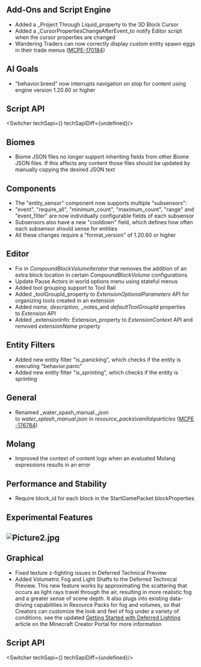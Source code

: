



## Add-Ons and Script Engine

-   Added a _Project Through Liquid_property to the 3D Block Cursor
-   Added a _CursorPropertiesChangeAfterEvent_to notify Editor script when the cursor properties are changed
-   Wandering Traders can now correctly display custom entity spawn eggs in their trade menus ([MCPE-170184](https://bugs.mojang.com/browse/MCPE-170184))

## AI Goals

-   "behavior.breed" now interrupts navigation on stop for content using engine version 1.20.60 or higher


## **Script API**

<Switcher techSapi={<TechSapiStable/>} techSapiDiff={undefined}/>

## Biomes

-   Biome JSON files no longer support inheriting fields from other Biome JSON files. If this affects any content those files should be updated by manually copying the desired JSON text

## Components

-   The "entity\_sensor" component now supports multiple "subsensors":
-   "event", "require\_all", "minimum\_count", "maximum\_count", "range" and "event\_filter" are now individually configurable fields of each subsensor
-   Subsensors also have a new "cooldown" field, which defines how often each subsensor should sense for entities
-   All these changes require a "format\_version" of 1.20.60 or higher

## Editor

-   Fix in _CompoundBlockVolumeIterator_ that removes the addition of an extra block location in certain _CompoundBlockVolume_ configurations
-   Update Pause Actors in world options menu using stateful menus
-   Added tool grouping support to Tool Rail
-   Added _toolGroupId_property to _ExtensionOptionalParameters_ API for organizing tools created in an extension
-   Added _name_, _description_, _notes_and _defaultToolGroupId_ properties to _Extension_ API
-   Added _extensionInfo: Extension_property to _ExtensionContext_ API and removed _extensionName_ property

## Entity Filters

-   Added new entity filter "is\_panicking", which checks if the entity is executing "behavior.panic"
-   Added new entity filter "is\_sprinting", which checks if the entity is sprinting

## General

-   Renamed _water\_spash\_manual.__json_ to _water\_splash\_manual.json_ in _resource\_packs\\vanilla\\particles_ ([MCPE-176784](https://bugs.mojang.com/browse/MCPE-176784))

## Molang

-   Improved the context of content logs when an evaluated Molang expressions results in an error

## Performance and Stability

-   Require block\_id for each block in the StartGamePacket blockProperties




<h2 className="experimental_divider">Experimental Features</h2>




## ![Picture2.jpg](https://feedback.minecraft.net/hc/article_attachments/21755225955725)

## Graphical

-   Fixed texture z-fighting issues in Deferred Technical Preview
-   Added Volumetric Fog and Light Shafts to the Deferred Technical Preview. This new feature works by approximating the scattering that occurs as light rays travel through the air, resulting in more realistic fog and a greater sense of scene depth. It also plugs into existing data-driving capabilities in Resource Packs for fog and volumes, so that Creators can customize the look and feel of fog under a variety of conditions; see the updated [Getting Started with Deferred Lighting](https://learn.microsoft.com/en-us/minecraft/creator/documents/deferredlighting?view=minecraft-bedrock-stable) article on the Minecraft Creator Portal for more information


## **Script API**

<Switcher techSapi={<TechSapiExp/>} techSapiDiff={undefined}/>


